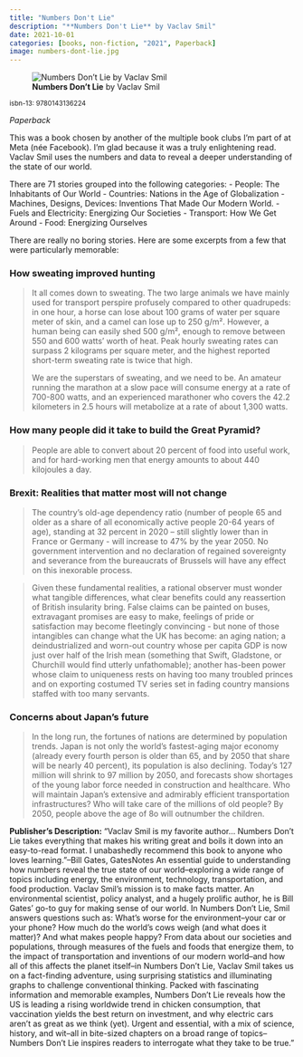 ```yaml
---
title: "Numbers Don't Lie"
description: "**Numbers Don't Lie** by Vaclav Smil"
date: 2021-10-01
categories: [books, non-fiction, "2021", Paperback]
image: numbers-dont-lie.jpg
---
```

![**Numbers Don't Lie** by Vaclav Smil](numbers-dont-lie.jpg){fig-align="left"}

<sup>isbn-13: 9780143136224</sup>

*Paperback*

This was a book chosen by another of the multiple book clubs I'm part of at
Meta (née Facebook). I'm glad because it was a truly enlightening read. Vaclav
Smil uses the numbers and data to reveal a deeper understanding of the state of
our world.

There are 71 stories grouped into the following categories:
- People: The Inhabitants of Our World
- Countries: Nations in the Age of Globalization
- Machines, Designs, Devices: Inventions That Made Our Modern World.
- Fuels and Electricity: Energizing Our Societies
- Transport: How We Get Around
- Food: Energizing Ourselves

There are really no boring stories. Here are some excerpts from a few that were
particularly memorable:

### How sweating improved hunting

>
It all comes down to sweating. The two large animals we have mainly used for transport perspire profusely compared to other quadrupeds: in one hour, a horse can lose about 100 grams of water per square meter of skin, and a camel can lose up to 250 g/m². However, a human being can easily shed 500 g/m², enough to remove between 550 and 600 watts' worth of heat. Peak hourly sweating rates can surpass 2 kilograms per square meter, and the highest reported short-term sweating rate is twice that high.
>
> We are the superstars of sweating, and we need to be. An amateur running the marathon at a slow pace will consume energy at a rate of 700-800 watts, and an experienced marathoner who covers the 42.2 kilometers in 2.5 hours will metabolize at a rate of about 1,300 watts.

### How many people did it take to build the Great Pyramid?

> People are able to convert about 20 percent of food into useful work, and for hard-working men that energy amounts to about 440 kilojoules a day.

### Brexit: Realities that matter most will not change

> The country’s old-age dependency ratio (number of people 65 and older as a share of all economically active people 20-64 years of age), standing at 32 percent in 2020 – still slightly lower than in France or Germany - will increase to 47% by the year 2050. No government intervention and no declaration of regained sovereignty and severance from the bureaucrats of Brussels will have any effect on this inexorable process.

> Given these fundamental realities, a rational observer must wonder what tangible differences, what clear benefits could any reassertion of British insularity bring. False claims can be painted on buses, extravagant promises are easy to make, feelings of pride or satisfaction may become fleetingly convincing - but none of those intangibles can change what the UK has become: an aging nation; a deindustrialized and worn-out country whose per capita GDP is now just over half of the Irish mean (something that Swift, Gladstone, or Churchill would find utterly unfathomable); another has-been power whose claim to uniqueness rests on having too many troubled princes and on exporting costumed TV series set in fading country mansions staffed with too many servants.

### Concerns about Japan's future

> In the long run, the fortunes of nations are determined by population trends. Japan is not only the world's fastest-aging major economy (already every fourth person is older than 65, and by 2050 that share will be nearly 40 percent), its population is also declining. Today's 127 million will shrink to 97 million by 2050, and forecasts show shortages of the young labor force needed in construction and healthcare. Who will maintain Japan's extensive and admirably efficient transportation infrastructures? Who will take care of the millions of old people? By 2050, people above the age of 8o will outnumber the children.

**Publisher's Description:**
"Vaclav Smil is my favorite author… Numbers Don't Lie takes everything that
makes his writing great and boils it down into an easy-to-read format. I
unabashedly recommend this book to anyone who loves learning."--Bill Gates,
GatesNotes An essential guide to understanding how numbers reveal the true
state of our world--exploring a wide range of topics including energy, the
environment, technology, transportation, and food production. Vaclav Smil's
mission is to make facts matter. An environmental scientist, policy
analyst, and a hugely prolific author, he is Bill Gates' go-to guy for
making sense of our world. In Numbers Don't Lie, Smil answers questions
such as: What's worse for the environment--your car or your phone? How much
do the world's cows weigh (and what does it matter)? And what makes people
happy? From data about our societies and populations, through measures of
the fuels and foods that energize them, to the impact of transportation and
inventions of our modern world--and how all of this affects the planet
itself--in Numbers Don't Lie, Vaclav Smil takes us on a fact-finding
adventure, using surprising statistics and illuminating graphs to challenge
conventional thinking. Packed with fascinating information and memorable
examples, Numbers Don't Lie reveals how the US is leading a rising
worldwide trend in chicken consumption, that vaccination yields the best
return on investment, and why electric cars aren't as great as we think
(yet). Urgent and essential, with a mix of science, history, and wit--all
in bite-sized chapters on a broad range of topics--Numbers Don't Lie
inspires readers to interrogate what they take to be true."